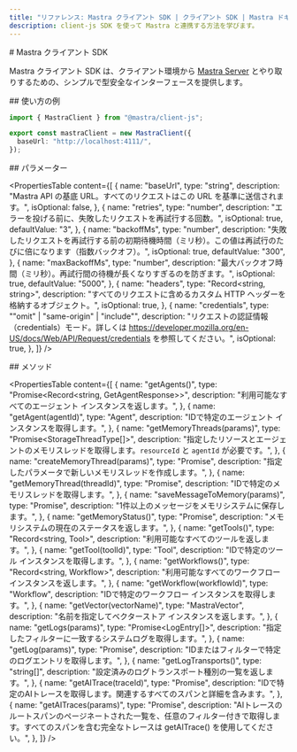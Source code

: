 ```yaml
---
title: "リファレンス: Mastra クライアント SDK | クライアント SDK | Mastra ドキュメント"
description: client-js SDK を使って Mastra と連携する方法を学びます。
---
```


<div id="mastra-client-sdk">
  # Mastra クライアント SDK
</div>

Mastra クライアント SDK は、クライアント環境から [Mastra Server](/docs/deployment/server-deployment) とやり取りするための、シンプルで型安全なインターフェースを提供します。

<div id="usage-example">
  ## 使い方の例
</div>

```typescript title="lib/mastra/mastra-client.ts" showLineNumbers copy
import { MastraClient } from "@mastra/client-js";

export const mastraClient = new MastraClient({
  baseUrl: "http://localhost:4111/",
});
```


<div id="parameters">
  ## パラメーター
</div>

<PropertiesTable
  content={[
    {
      name: "baseUrl",
      type: "string",
      description:
        "Mastra API の基底 URL。すべてのリクエストはこの URL を基準に送信されます。",
      isOptional: false,
    },
    {
      name: "retries",
      type: "number",
      description:
        "エラーを投げる前に、失敗したリクエストを再試行する回数。",
      isOptional: true,
      defaultValue: "3",
    },
    {
      name: "backoffMs",
      type: "number",
      description:
        "失敗したリクエストを再試行する前の初期待機時間（ミリ秒）。この値は再試行のたびに倍になります（指数バックオフ）。",
      isOptional: true,
      defaultValue: "300",
    },
    {
      name: "maxBackoffMs",
      type: "number",
      description:
        "最大バックオフ時間（ミリ秒）。再試行間の待機が長くなりすぎるのを防ぎます。",
      isOptional: true,
      defaultValue: "5000",
    },
    {
      name: "headers",
      type: "Record<string, string>",
      description:
        "すべてのリクエストに含めるカスタム HTTP ヘッダーを格納するオブジェクト。",
      isOptional: true,
    },
    {
      name: "credentials",
      type: "\"omit\" | \"same-origin\" | \"include\"",
      description:
        "リクエストの認証情報（credentials）モード。詳しくは https://developer.mozilla.org/en-US/docs/Web/API/Request/credentials を参照してください。",
      isOptional: true,
    },
  ]}
/>

<div id="methods">
  ## メソッド
</div>

<PropertiesTable
  content={[
    {
      name: "getAgents()",
      type: "Promise<Record<string, GetAgentResponse>>",
      description: "利用可能なすべてのエージェント インスタンスを返します。",
    },
    {
      name: "getAgent(agentId)",
      type: "Agent",
      description: "IDで特定のエージェント インスタンスを取得します。",
    },
    {
      name: "getMemoryThreads(params)",
      type: "Promise<StorageThreadType[]>",
      description:
        "指定したリソースとエージェントのメモリスレッドを取得します。`resourceId` と `agentId` が必要です。",
    },
    {
      name: "createMemoryThread(params)",
      type: "Promise<MemoryThread>",
      description: "指定したパラメータで新しいメモリスレッドを作成します。",
    },
    {
      name: "getMemoryThread(threadId)",
      type: "Promise<MemoryThread>",
      description: "IDで特定のメモリスレッドを取得します。",
    },
    {
      name: "saveMessageToMemory(params)",
      type: "Promise<void>",
      description: "1件以上のメッセージをメモリシステムに保存します。",
    },
    {
      name: "getMemoryStatus()",
      type: "Promise<MemoryStatus>",
      description: "メモリシステムの現在のステータスを返します。",
    },
    {
      name: "getTools()",
      type: "Record<string, Tool>",
      description: "利用可能なすべてのツールを返します。",
    },
    {
      name: "getTool(toolId)",
      type: "Tool",
      description: "IDで特定のツール インスタンスを取得します。",
    },
    {
      name: "getWorkflows()",
      type: "Record<string, Workflow>",
      description: "利用可能なすべてのワークフロー インスタンスを返します。",
    },
    {
      name: "getWorkflow(workflowId)",
      type: "Workflow",
      description: "IDで特定のワークフロー インスタンスを取得します。",
    },
    {
      name: "getVector(vectorName)",
      type: "MastraVector",
      description: "名前を指定してベクターストア インスタンスを返します。",
    },
    {
      name: "getLogs(params)",
      type: "Promise<LogEntry[]>",
      description: "指定したフィルターに一致するシステムログを取得します。",
    },
    {
      name: "getLog(params)",
      type: "Promise<LogEntry>",
      description: "IDまたはフィルターで特定のログエントリを取得します。",
    },
    {
      name: "getLogTransports()",
      type: "string[]",
      description: "設定済みのログトランスポート種別の一覧を返します。",
    },
    {
      name: "getAITrace(traceId)",
      type: "Promise<AITraceRecord>",
      description:
        "IDで特定のAIトレースを取得します。関連するすべてのスパンと詳細を含みます。",
    },
    {
      name: "getAITraces(params)",
      type: "Promise<GetAITracesResponse>",
      description:
        "AIトレースのルートスパンのページネートされた一覧を、任意のフィルター付きで取得します。すべてのスパンを含む完全なトレースは getAITrace() を使用してください。",
    },
  ]}
/>